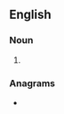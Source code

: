 {{also|Honers}}
==English==

===Noun===
{{head|en|noun plural form}}

# {{plural of|honer|lang=en}}

===Anagrams===
* {{anagrams|en|herons|hornes|horsen|nosher|rhones|senhor}}